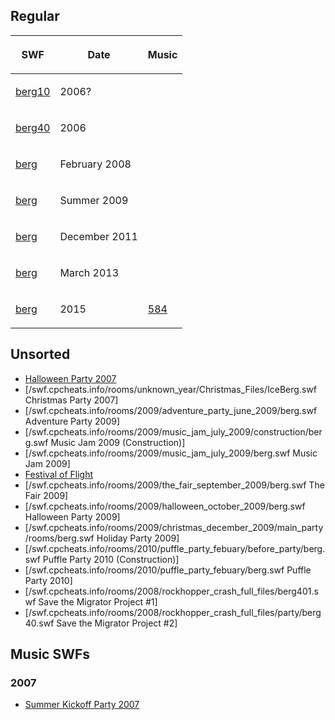 

==Regular==
{|class="wikitable" style="margin: 1em auto;"
!SWF!!Date!!Music
|-
|[[Media:ArtworkRoomsBerg10.swf|berg10]]||2006?||{{n/a}}
|-
|[[Media:ArtworkRoomsBerg40.swf|berg40]]||2006||{{n/a}}
|-
|[[Media:RoomsBerg-Feb2008.swf|berg]]||February 2008||{{n/a}}
|-
|[[Media:RoomsBerg.swf|berg]]||Summer 2009||{{n/a}}
|-
|[[Media:RoomsBerg-Dec2011.swf|berg]]||December 2011||{{n/a}}
|-
|[[Media:RoomsBerg-Mar2013.swf|berg]]||March 2013||{{n/a}}
|-
|[[Media:RoomsBerg-2015.swf|berg]]||2015||[[Media:Music584.swf|584]]
|}

==Unsorted==
*[[Media:RoomsBerg-HalloweenParty2007.swf|Halloween Party 2007]]
*[/swf.cpcheats.info/rooms/unknown_year/Christmas_Files/IceBerg.swf Christmas Party 2007]
*[/swf.cpcheats.info/rooms/2009/adventure_party_june_2009/berg.swf Adventure Party 2009]
*[/swf.cpcheats.info/rooms/2009/music_jam_july_2009/construction/berg.swf Music Jam 2009 (Construction)]
*[/swf.cpcheats.info/rooms/2009/music_jam_july_2009/berg.swf Music Jam 2009]
*[[Media:FestivalOfFlightBerg.swf|Festival of Flight]]
*[/swf.cpcheats.info/rooms/2009/the_fair_september_2009/berg.swf The Fair 2009]
*[/swf.cpcheats.info/rooms/2009/halloween_october_2009/berg.swf Halloween Party 2009]
*[/swf.cpcheats.info/rooms/2009/christmas_december_2009/main_party/rooms/berg.swf Holiday Party 2009]
*[/swf.cpcheats.info/rooms/2010/puffle_party_febuary/before_party/berg.swf Puffle Party 2010 (Construction)]
*[/swf.cpcheats.info/rooms/2010/puffle_party_febuary/berg.swf Puffle Party 2010]
*[/swf.cpcheats.info/rooms/2008/rockhopper_crash_full_files/berg401.swf Save the Migrator Project #1]
*[/swf.cpcheats.info/rooms/2008/rockhopper_crash_full_files/party/berg40.swf Save the Migrator Project #2]

==Music SWFs==
===2007===
*[[Media:Music204.swf|Summer Kickoff Party 2007]]

{{places}}
